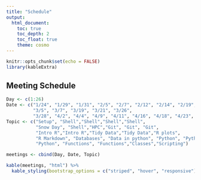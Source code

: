 ```yaml
---
title: "Schedule"
output: 
  html_document:
    toc: true
    toc_depth: 2
    toc_float: true
    theme: cosmo
---
```

```r
knitr::opts_chunk$set(echo = FALSE)
library(kableExtra)
```

## Meeting Schedule

```r
Day <- c(1:26)
Date <- c("1/24", "1/29", "1/31", "2/5", "2/7", "2/12", "2/14", "2/19", "2/21", "2/26", "2/28",
          "3/5", "3/7", "3/19", "3/21", "3/26",
          "3/28", "4/2", "4/4", "4/9", "4/11", "4/16", "4/18", "4/23", "4/25", "4/30")
Topic <- c("Setup", "Shell","Shell","Shell","Shell",
           "Snow Day", "Shell","HPC","Git", "Git", "Git", 
           "Intro R","Intro R","Tidy Data","Tidy Data","R plots",
           "R Markdown", "Databases", "Data in python", "Python", "Python", 
           "Python", "Functions", "Functions","Classes","Scripting")

meetings <- cbind(Day, Date, Topic)

kable(meetings, "html") %>%  
  kable_styling(bootstrap_options = c("striped", "hover", "responsive"))
```
